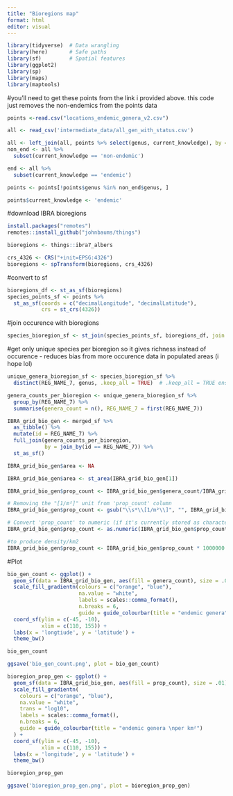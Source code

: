 ```yaml
---
title: "Bioregions map"
format: html
editor: visual
---
```


```r
library(tidyverse)  # Data wrangling
library(here)       # Safe paths
library(sf)         # Spatial features
library(ggplot2)
library(sp)
library(maps)
library(maptools)
```

#you'll need to get these points from the link i provided above. this code just removes the non-endemics from the points data
```r
points <-read.csv("locations_endemic_genera_v2.csv")

all <- read_csv('intermediate_data/all_gen_with_status.csv')

all <- left_join(all, points %>% select(genus, current_knowledge), by = "genus")
non_end <- all %>% 
  subset(current_knowledge == 'non-endemic')

end <- all %>% 
  subset(current_knowledge == 'endemic')

points <- points[!points$genus %in% non_end$genus, ]

points$current_knowledge <- 'endemic'
```

#download IBRA bioregions
```r
install.packages("remotes")
remotes::install_github("johnbaums/things")

bioregions <- things::ibra7_albers

crs_4326 <- CRS("+init=EPSG:4326")
bioregions <- spTransform(bioregions, crs_4326)
```

#convert to sf
```r
bioregions_df <- st_as_sf(bioregions)
species_points_sf <- points %>% 
  st_as_sf(coords = c("decimalLongitude", "decimalLatitude"), 
           crs = st_crs(4326))
```

#join occurence with bioregions
```r
species_bioregion_sf <- st_join(species_points_sf, bioregions_df, join = st_within)
```

#get only unique species per bioregion so it gives richness instead of occurence - reduces bias from more occurence data in populated areas (i hope lol)
```r
unique_genera_bioregion_sf <- species_bioregion_sf %>%
  distinct(REG_NAME_7, genus, .keep_all = TRUE)  # .keep_all = TRUE ensures all columns are kept

genera_counts_per_bioregion <- unique_genera_bioregion_sf %>%
  group_by(REG_NAME_7) %>%
  summarise(genera_count = n(), REG_NAME_7 = first(REG_NAME_7))

IBRA_grid_bio_gen <- merged_sf %>%
  as_tibble() %>%
  mutate(id = REG_NAME_7) %>%
  full_join(genera_counts_per_bioregion,
            by = join_by(id == REG_NAME_7)) %>%
  st_as_sf()

IBRA_grid_bio_gen$area <- NA

IBRA_grid_bio_gen$area <- st_area(IBRA_grid_bio_gen[1])

IBRA_grid_bio_gen$prop_count <- IBRA_grid_bio_gen$genera_count/IBRA_grid_bio_gen$area

# Removing the "[1/m²]" unit from 'prop_count' column
IBRA_grid_bio_gen$prop_count <- gsub("\\s*\\[1/m²\\]", "", IBRA_grid_bio_gen$prop_count)

# Convert 'prop_count' to numeric (if it's currently stored as character)
IBRA_grid_bio_gen$prop_count <- as.numeric(IBRA_grid_bio_gen$prop_count)

#to produce density/km2
IBRA_grid_bio_gen$prop_count <- IBRA_grid_bio_gen$prop_count * 1000000
```

#Plot
```r
bio_gen_count <- ggplot() +
  geom_sf(data = IBRA_grid_bio_gen, aes(fill = genera_count), size = .01) +
  scale_fill_gradientn(colours = c("orange", "blue"), 
                       na.value = "white", 
                       labels = scales::comma_format(),
                       n.breaks = 6,
                       guide = guide_colourbar(title = "endemic genera")) +
  coord_sf(ylim = c(-45, -10), 
           xlim = c(110, 155)) +
  labs(x = 'longtiude', y = 'latitude') +
  theme_bw() 

bio_gen_count

ggsave('bio_gen_count.png', plot = bio_gen_count)

bioregion_prop_gen <- ggplot() +
  geom_sf(data = IBRA_grid_bio_gen, aes(fill = prop_count), size = .01) +
  scale_fill_gradientn(
    colours = c("orange", "blue"),
    na.value = "white",
    trans = "log10",
    labels = scales::comma_format(),
    n.breaks = 6,
    guide = guide_colourbar(title = "endemic genera \nper km²")
  ) +
  coord_sf(ylim = c(-45, -10), 
           xlim = c(110, 155)) +
  labs(x = 'longitude', y = 'latitude') +
  theme_bw()

bioregion_prop_gen

ggsave('bioregion_prop_gen.png', plot = bioregion_prop_gen)
```

